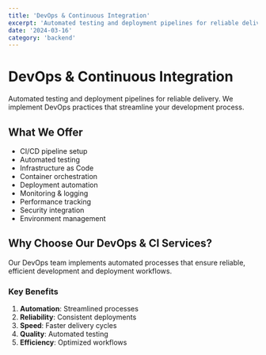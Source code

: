 ```yaml
---
title: 'DevOps & Continuous Integration'
excerpt: 'Automated testing and deployment pipelines for reliable delivery'
date: '2024-03-16'
category: 'backend'
---
```


# DevOps & Continuous Integration

Automated testing and deployment pipelines for reliable delivery. We implement DevOps practices that streamline your development process.

## What We Offer

- CI/CD pipeline setup
- Automated testing
- Infrastructure as Code
- Container orchestration
- Deployment automation
- Monitoring & logging
- Performance tracking
- Security integration
- Environment management

## Why Choose Our DevOps & CI Services?

Our DevOps team implements automated processes that ensure reliable, efficient development and deployment workflows.

### Key Benefits

1. **Automation**: Streamlined processes
2. **Reliability**: Consistent deployments
3. **Speed**: Faster delivery cycles
4. **Quality**: Automated testing
5. **Efficiency**: Optimized workflows

